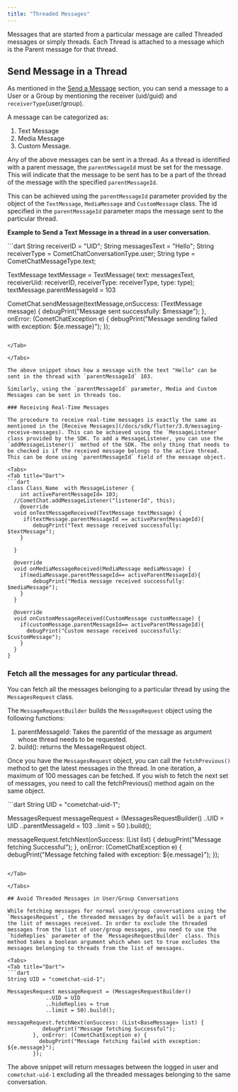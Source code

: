 ```yaml
---
title: "Threaded Messages"
---
```




Messages that are started from a particular message are called Threaded messages or simply threads. Each Thread is attached to a message which is the Parent message for that thread.

## Send Message in a Thread

As mentioned in the [Send a Message](/docs/sdk/flutter/3.0/messaging-send-message) section, you can send a message to a User or a Group by mentioning the receiver (uid/guid) and `receiverType`(user/group).

A message can be categorized as:

1. Text Message
2. Media Message
3. Custom Message.

Any of the above messages can be sent in a thread. As a thread is identified with a parent message, the `parentMessageId` must be set for the message. This will indicate that the message to be sent has to be a part of the thread of the message with the specified `parentMessageId`.

This can be achieved using the `parentMessageId` parameter provided by the object of the `TextMessage`, `MediaMessage` and `CustomMessage` class. The id specified in the `parentMessageId` parameter maps the message sent to the particular thread.

**Example to Send a Text Message in a thread in a user conversation.**

<Tabs>
<Tab title="Dart">
```dart
String receiverID = "UID";
String messagesText = "Hello";
String receiverType = CometChatConversationType.user;
String type = CometChatMessageType.text; 

TextMessage textMessage = TextMessage(
                          text: messagesText,
                          receiverUid: receiverID,
                          receiverType: receiverType,
                          type: type);
textMessage.parentMessageId = 103

CometChat.sendMessage(textMessage,onSuccess: (TextMessage message) {
  debugPrint("Message sent successfully:  $message");
}, onError: (CometChatException e) {
  debugPrint("Message sending failed with exception:  ${e.message}");
});
```

</Tab>

</Tabs>

The above snippet shows how a message with the text "Hello" can be sent in the thread with `parentMessageId` 103.

Similarly, using the `parentMessageId` parameter, Media and Custom Messages can be sent in threads too.

### Receiving Real-Time Messages

The procedure to receive real-time messages is exactly the same as mentioned in the [Receive Messages](/docs/sdk/flutter/3.0/messaging-receive-messages). This can be achieved using the `MessageListener` class provided by the SDK. To add a MessageListener, you can use the `addMessageListener()` method of the SDK. The only thing that needs to be checked is if the received message belongs to the active thread. This can be done using `parentMessageId` field of the message object.

<Tabs>
<Tab title="Dart">
```dart
class Class_Name  with MessageListener {
	int activeParentMessageId= 103;
  //CometChat.addMessageListener("listenerId", this);
	@override
  void onTextMessageReceived(TextMessage textMessage) {
     if(textMessage.parentMessageId == activeParentMessageId){
        debugPrint("Text message received successfully: $textMessage");
    }
   
  }
  
  @override
  void onMediaMessageReceived(MediaMessage mediaMessage) {
    if(mediaMessage.parentMessageId== activeParentMessageId){
    	debugPrint("Media message received successfully: $mediaMessage");  
    } 	 
  }
  
  @override
  void onCustomMessageReceived(CustomMessage customMessage) {
    if(customMessage.parentMessageId== activeParentMessageId){
      debugPrint("Custom message received successfully: $customMessage"); 
    }    
  }  
}
```

</Tab>

</Tabs>

### Fetch all the messages for any particular thread.

You can fetch all the messages belonging to a particular thread by using the `MessagesRequest` class.

The `MessageRequestBuilder` builds the `MessageRequest` object using the following functions:

1. parentMessageId: Takes the parentId of the message as argument whose thread needs to be requested.
2. build(): returns the MessageRequest object.

Once you have the `MessagesRequest` object, you can call the `fetchPrevious()` method to get the latest messages in the thread. In one iteration, a maximum of 100 messages can be fetched. If you wish to fetch the next set of messages, you need to call the fetchPrevious() method again on the same object.

<Tabs>
<Tab title="Dart">
```dart
String UID = "cometchat-uid-1";

MessagesRequest messageRequest = (MessagesRequestBuilder()
            ..UID = UID
            ..parentMessageId = 103
            ..limit = 50
            ).build();

messageRequest.fetchNext(onSuccess: (List<BaseMessage> list) {
           debugPrint("Message fetching Successful");
        }, onError: (CometChatException e) {
          debugPrint("Message fetching failed with exception: ${e.message}");
        });
```

</Tab>

</Tabs>

## Avoid Threaded Messages in User/Group Conversations

While fetching messages for normal user/group conversations using the `MessagesRequest`, the threaded messages by default will be a part of the list of messages received. In order to exclude the threaded messages from the list of user/group messages, you need to use the `hideReplies` parameter of the `MessagesRequestBuilder` class. This method takes a boolean argument which when set to true excludes the messages belonging to threads from the list of messages.

<Tabs>
<Tab title="Dart">
```dart
String UID = "cometchat-uid-1";

MessagesRequest messageRequest = (MessagesRequestBuilder()
            ..UID = UID
            ..hideReplies = true
            ..limit = 50).build();

messageRequest.fetchNext(onSuccess: (List<BaseMessage> list) {
           debugPrint("Message fetching Successful");
        }, onError: (CometChatException e) {
          debugPrint("Message fetching failed with exception: ${e.message}");
        });
```

</Tab>

</Tabs>

The above snippet will return messages between the logged in user and `cometchat-uid-1` excluding all the threaded messages belonging to the same conversation.
